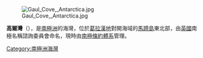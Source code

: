 [[Image:Gaul_Cove,_Antarctica.jpg|thumb]]

{{coord|67|49|S|67|11|W|source:GNIS|display=title}}

'''高爾灣'''（{{lang-en|Gaul Cove}}），是[[南極洲|南極洲]]的海灣，位於[[葛拉漢地|葛拉漢地]]對開海域的[[馬蹄島|馬蹄島]]東北部，由[[英國|英國]]南極名稱諮詢委員會命名，現時由[[南極條約體系|南極條約體系]]管理。

{{DEFAULTSORT:Gaul Cove}}
[[Category:南極洲海灣|Category:南極洲海灣]]


{{FallièresCoast-geo-stub}}